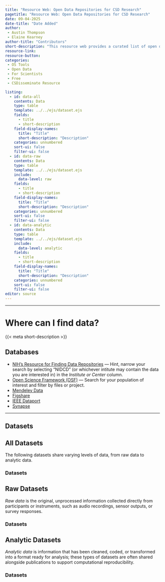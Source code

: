 ```yaml
---
title: "Resource Web: Open Data Repositories for CSD Research"
pagetitle: "Resource Web: Open Data Repositories for CSD Research"
date: 09-04-2025
date-title: "Date Added"
author: 
 - Austin Thompson
 - Elaine Kearney
author-title: "Contributors"
short-description: "This resource web provides a curated list of open data repositories relevant to Communication Sciences and Disorders (CSD) research."
resource-link: 
resource-button:
categories:
 - OS Tools
 - Open Data
 - For Scientists
 - Free
 - CSDisseminate Resource

listing:
  - id: data-all
    contents: Data
    type: table
    template: ../../ejs/dataset.ejs
    fields:
      - title
      - short-description
    field-display-names: 
      title: "Title"
      short-description: "Description"
    categories: unnumbered
    sort-ui: false
    filter-ui: false
  - id: data-raw
    contents: Data
    type: table
    template: ../../ejs/dataset.ejs
    include:
      data-level: raw
    fields:
      - title
      - short-description
    field-display-names: 
      title: "Title"
      short-description: "Description"
    categories: unnumbered
    sort-ui: false
    filter-ui: false
  - id: data-analytic
    contents: Data
    type: table
    template: ../../ejs/dataset.ejs
    include:
      data-level: analytic
    fields:
      - title
      - short-description
    field-display-names: 
      title: "Title"
      short-description: "Description"
    categories: unnumbered
    sort-ui: false
    filter-ui: false
editor: source
---
```


------------------------------------------------------------------------

# Where can I find data?

{{< meta short-description >}}

## Databases

-   [NIH's Resource for Finding Data Repositories](https://sharing.nih.gov/data-management-and-sharing-policy/sharing-scientific-data/repositories-for-sharing-scientific-data) — Hint, narrow your search by selecting "NIDCD" (or whichever intitute may contain the data you are interested in) in the *Institute or Center* column.
-   [Open Science Framework (OSF)](https://osf.io/) — Search for your population of interest and filter by files or project.
-   [Mendeley Data](https://data.mendeley.com/)
-   [Figshare](https://figshare.com/)
-   [IEEE Dataport](https://ieee-dataport.org/datasets)
-   [Synapse](https://www.synapse.org/)

------------------------------------------------------------------------

## Datasets

:::::: panel-tabset
## All Datasets

The following datasets share varying levels of data, from raw data to analytic data.

### Datasets

::: {#data-all}
:::

## Raw Datasets

*Raw data* is the original, unprocessed information collected directly from participants or instruments, such as audio recordings, sensor outputs, or survey responses.

### Datasets

::: {#data-raw}
:::

## Analytic Datasets

*Analytic data* is information that has been cleaned, coded, or transformed into a format ready for analysis; these types of datasets are often shared alongside publications to support computational reproducibility.

### Datasets

::: {#data-analytic}
:::
::::::
